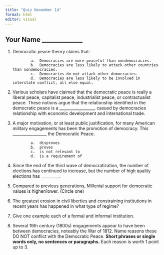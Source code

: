 ```yaml
---
title: "Quiz November 14"
format: html
editor: visual
---
```


## Your Name \_\_\_\_\_\_\_\_\_\_\_\_\_

1.  Democratic peace theory claims that:

                a.  Democracies are more peaceful than nondemocracies.
                b.  Democracies are less likely to attack other countries than nondemocracies.
                c.  Democracies do not attack other democracies.
                d.  Democracies are less likely to be involved in interstate conflict, all else equal.


2.  Various scholars have claimed that the democratic peace is really a liberal peace, capitalist peace, industrialist peace, or contractualist peace. These notions argue that the relationship identified in the democratic peace is a \_\_\_\_\_\_\_\_\_\_\_\_\_\_\_\_\_\_ casued by democracies relationship with economic development and international trade.


3.  A major motivation, or at least public justification, for many American military engagements has been the promotion of democracy. This \_\_\_\_\_\_\_\_\_\_\_\_\_\_\_\_\_ the Democratic Peace.

                a.  disproves
                b.  proves
                c.  is not relevant to
                d.  is a requirement of

4. Since the end of the third wave of democratization, the number of elections has continued to increase, but the number of high quality elections has _________.

5. Compared to previous generations, Millenial support for democratic values is higher/lower. (Circle one)

6. The greatest erosion in civil liberties and constraining institutions in recent years has happened in what type of regime?

7. Give one example each of a formal and informal institution. 

8.  Several 19th century (1800s) engagements appear to have been between democracies, noteably the War of 1812. Name reasons these DO NOT conflict with the Democratic Peace. **Short phrases or single words only, no sentences or paragraphs.** Each reason is worth 1 point up to 3.
